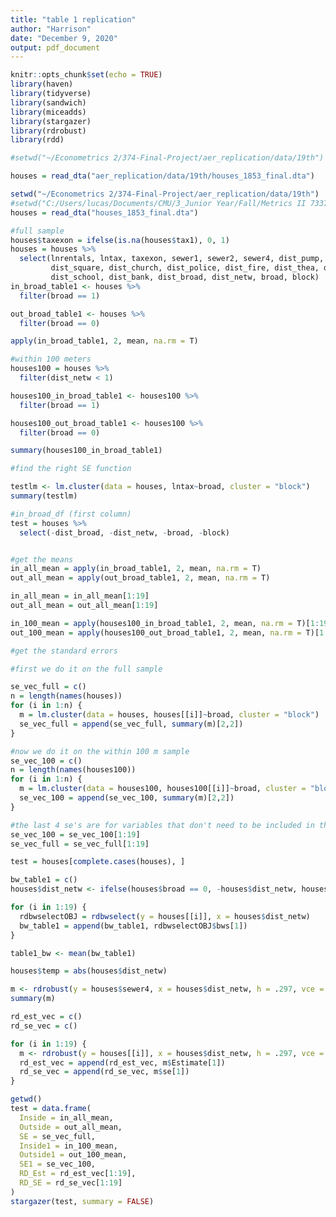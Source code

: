 ```yaml
---
title: "table 1 replication"
author: "Harrison"
date: "December 9, 2020"
output: pdf_document
---
```


```r
knitr::opts_chunk$set(echo = TRUE)
library(haven)
library(tidyverse)
library(sandwich)
library(miceadds)
library(stargazer)
library(rdrobust)
library(rdd)

#setwd("~/Econometrics 2/374-Final-Project/aer_replication/data/19th")

houses = read_dta("aer_replication/data/19th/houses_1853_final.dta")

setwd("~/Econometrics 2/374-Final-Project/aer_replication/data/19th")
#setwd("C:/Users/lucas/Documents/CMU/3_Junior Year/Fall/Metrics II 73374/__Final Project/374-Final-Project/Admin Stuff/aer_replication/data/19th")
houses = read_dta("houses_1853_final.dta")

```

```r
#full sample
houses$taxexon = ifelse(is.na(houses$tax1), 0, 1)
houses = houses %>%
  select(lnrentals, lntax, taxexon, sewer1, sewer2, sewer4, dist_pump, dist_cent, dist_pit_fake, 
         dist_square, dist_church, dist_police, dist_fire, dist_thea, dist_pub, dist_urinal, dist_vent, 
         dist_school, dist_bank, dist_broad, dist_netw, broad, block)
in_broad_table1 <- houses %>%
  filter(broad == 1)

out_broad_table1 <- houses %>%
  filter(broad == 0)

apply(in_broad_table1, 2, mean, na.rm = T)

```

```r
#within 100 meters
houses100 = houses %>%
  filter(dist_netw < 1)

houses100_in_broad_table1 <- houses100 %>%
  filter(broad == 1)

houses100_out_broad_table1 <- houses100 %>%
  filter(broad == 0)

summary(houses100_in_broad_table1)
```


```r
#find the right SE function

testlm <- lm.cluster(data = houses, lntax~broad, cluster = "block")
summary(testlm)

```

```r
#in_broad_df (first column)
test = houses %>%
  select(-dist_broad, -dist_netw, -broad, -block)


#get the means
in_all_mean = apply(in_broad_table1, 2, mean, na.rm = T)
out_all_mean = apply(out_broad_table1, 2, mean, na.rm = T)

in_all_mean = in_all_mean[1:19]
out_all_mean = out_all_mean[1:19]

in_100_mean = apply(houses100_in_broad_table1, 2, mean, na.rm = T)[1:19]
out_100_mean = apply(houses100_out_broad_table1, 2, mean, na.rm = T)[1:19]

#get the standard errors

#first we do it on the full sample

se_vec_full = c()
n = length(names(houses))
for (i in 1:n) {
  m = lm.cluster(data = houses, houses[[i]]~broad, cluster = "block")
  se_vec_full = append(se_vec_full, summary(m)[2,2])
}

#now we do it on the within 100 m sample
se_vec_100 = c()
n = length(names(houses100))
for (i in 1:n) {
  m = lm.cluster(data = houses100, houses100[[i]]~broad, cluster = "block")
  se_vec_100 = append(se_vec_100, summary(m)[2,2])
}

#the last 4 se's are for variables that don't need to be included in the table
se_vec_100 = se_vec_100[1:19]
se_vec_full = se_vec_full[1:19]

```



```r
test = houses[complete.cases(houses), ]
```

```r

bw_table1 = c()
houses$dist_netw <- ifelse(houses$broad == 0, -houses$dist_netw, houses$dist_netw )

for (i in 1:19) {
  rdbwselectOBJ = rdbwselect(y = houses[[i]], x = houses$dist_netw)
  bw_table1 = append(bw_table1, rdbwselectOBJ$bws[1])
}

table1_bw <- mean(bw_table1)
```

```r
houses$temp = abs(houses$dist_netw)

m <- rdrobust(y = houses$sewer4, x = houses$dist_netw, h = .297, vce = "hc0", cluster = houses$block)
summary(m)

rd_est_vec = c()
rd_se_vec = c()

for (i in 1:19) {
  m <- rdrobust(y = houses[[i]], x = houses$dist_netw, h = .297, vce = "hc0", cluster = houses$block)
  rd_est_vec = append(rd_est_vec, m$Estimate[1])
  rd_se_vec = append(rd_se_vec, m$se[1])
}
```


```r
getwd()
test = data.frame(
  Inside = in_all_mean,
  Outside = out_all_mean,
  SE = se_vec_full,
  Inside1 = in_100_mean,
  Outside1 = out_100_mean,
  SE1 = se_vec_100,
  RD_Est = rd_est_vec[1:19],
  RD_SE = rd_se_vec[1:19]
)
stargazer(test, summary = FALSE)
```


